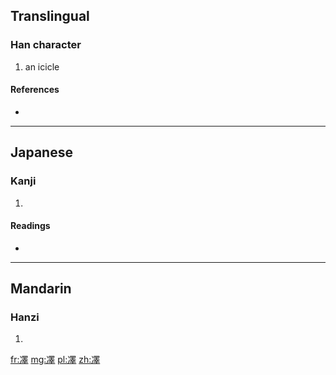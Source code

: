 ==Translingual==

===Han character===
{{Han char|rn=15|rad=冫|as=13|sn=15|four=|canj=戈一田中十 (IMWLJ)}}

# an icicle

====References====
* {{Han ref|kx=0133.410|dkj=01715|dj=0298.220|hdz=10301.090|uh=51D9|ud=20953}}

----

==Japanese==

===Kanji===
{{ja-kanji|grade=|rs=冫13}}

# {{defn|Japanese|sort=冫13}}

====Readings====
* {{ja-readings|on=[[たく]] (taku), [[だく]] (daku), [[じゃく]] (jaku)|kun=[[つらら]] (tsurara)}}

----

==Mandarin==

===Hanzi===
{{cmn-hanzi|pin=[[duó]] ([[duo2]])|wg=to<sup>2</sup>}}

# {{defn|Mandarin|sort=冫13}}

[[fr:凙]]
[[mg:凙]]
[[pl:凙]]
[[zh:凙]]